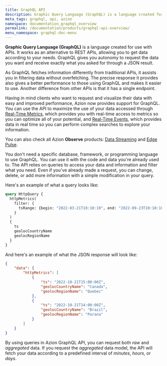 ```yaml
---
title: GraphQL API
description: Graphic Query Language (GraphQL) is a language created for use with APIs. It works as an alternative to REST APIs, allowing you to get data according to your needs. GraphQL gives you autonomy to request the data you want and receive exactly what you asked for through a JSON result.
meta_tags: graphql, api, azion
namespace: documentation_graphql_overview
permalink: /documentation/products/graphql-api-overview/
menu_namespace: graphql-doc-menu
---
```


**Graphic Query Language (GraphQL)** is a language created for use with APIs. It works as an alternative to REST APIs, allowing you to get data according to your needs. GraphQL gives you autonomy to request the data you want and receive exactly what you asked for through a JSON result.

As GraphQL fetches information differently from traditional APIs, it assists you in filtering data without overfetching. The precise response it provides also gives a better performance to those using GraphQL and makes it easier to use. Another difference from other APIs is that it has a single endpoint.

Having in mind clients who want to request and visualize their data with easy and improved performance, Azion now provides support for GraphQL. You can use the API to maximize the use of your data accessed through [Real-Time Metrics](https://www.azion.com/en/documentation/products/real-time-metrics/), which provides you with real-time access to metrics so you can optimize all of your potential, and [Real-Time Events](https://www.azion.com/en/documentation/products/real-time-events/), which provides data in real time so you can perform complex searches to explore your information.

You can also check all Azion **Observe** products: [Data Streaming](https://www.azion.com/en/documentation/products/data-streaming/) and [Edge Pulse](https://www.azion.com/en/documentation/products/edge-pulse/).

You don't need a specific database, framework, or programming language to use GraphQL. You can use it with the code and data you're already used to. The API relies on queries to access your data and information and filter what you need. Even if you've already made a request, you can change, delete, or add more information with a simple modification in your query.

Here's an example of what a query looks like:

```graphql
query HttpQuery {
  httpMetrics(
    filter: {
      tsRange: {begin: "2022-03-21T10:10:10", end: "2022-09-23T10:10:10"}
    }
  ) 
  {	
    ts
    geolocCountryName
    geolocRegionName
  }
}
```

And here's an example of what the JSON response will look like:

```json
{
    "data": {
        "httpMetrics": [
            {
                "ts": "2022-10-21T15:00:00Z",
                "geolocCountryName": "Canada",
                "geolocRegionName": "Quebec"
            },
            {
                "ts": "2022-10-21T14:00:00Z",
                "geolocCountryName": "Brazil",
                "geolocRegionName": "Parana"
            }
        ]
    }
}
```

By using queries in Azion GraphQL API, you can request both *raw* and *aggregated* data. If you request the *aggregated* data model, the API will fetch your data according to a predefined interval of *minutes*, *hours*, or *days*.
